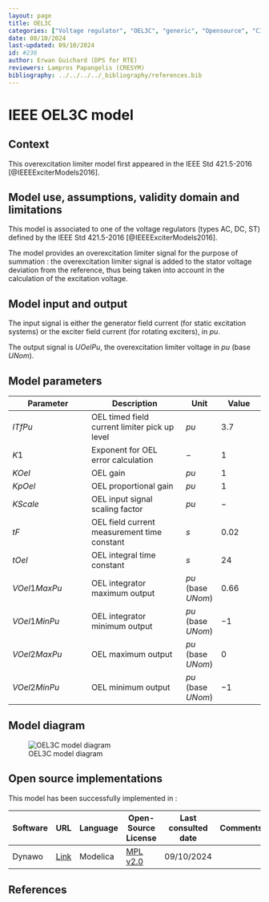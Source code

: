 ```yaml
---
layout: page
title: OEL3C
categories: ["Voltage regulator", "OEL3C", "generic", "Opensource", "CIM model", "RMS", "phasor", "MRL4", "Single phase", "IEEE", "dynawo", "#236"]
date: 08/10/2024
last-updated: 09/10/2024
id: #236
author: Erwan Guichard (DPS for RTE)
reviewers: Lampros Papangelis (CRESYM)
bibliography: ../../../../_bibliography/references.bib
---
```

# IEEE OEL3C model

## Context

This overexcitation limiter model first appeared in the IEEE Std 421.5-2016 [@IEEEExciterModels2016].

## Model use, assumptions, validity domain and limitations

This model is associated to one of the voltage regulators (types AC, DC, ST) defined by the IEEE Std 421.5-2016 [@IEEEExciterModels2016].

The model provides an overexcitation limiter signal for the purpose of summation : the overexcitation limiter signal is added to the stator voltage deviation from the reference, thus being taken into account in the calculation of the excitation voltage.

## Model input and output

The input signal is either the generator field current (for static excitation systems) or the exciter field current (for rotating exciters), in $pu$.

The output signal is $UOelPu$, the overexcitation limiter voltage in $pu$ (base $UNom$).

## Model parameters

| Parameter | Description | Unit | Value |
| --------- | ----------- | ---- | ----- |
| $ITfPu$ | OEL timed field current limiter pick up level | $pu$ | $3.7$ |
| $K1$ | Exponent for OEL error calculation | $-$ | $1$ |
| $KOel$ | OEL gain | $pu$ | $1$ |
| $KpOel$ | OEL proportional gain | $pu$ | $1$ |
| $KScale$ | OEL input signal scaling factor | $pu$ | $-$ |
| $tF$ | OEL field current measurement time constant | $s$ | $0.02$ |
| $tOel$ | OEL integral time constant | $s$ | $24$ |
| $VOel1MaxPu$ | OEL integrator maximum output | $pu$ (base $UNom$) | $0.66$ |
| $VOel1MinPu$ | OEL integrator minimum output | $pu$ (base $UNom$) | $-1$ |
| $VOel2MaxPu$ | OEL maximum output | $pu$ (base $UNom$) | $0$ |
| $VOel2MinPu$ | OEL minimum output | $pu$ (base $UNom$) | $-1$ |

## Model diagram

![OEL3C model diagram](OEL3C.drawio.svg){#fig-oel3c}

## Open source implementations

This model has been successfully implemented in :

| Software      | URL | Language | Open-Source License | Last consulted date | Comments |
| ------------- | --- | -------- | ------------------- | ------------------- | -------- |
| Dynawo | [Link](https://github.com/dynawo/dynawo) | Modelica | [MPL v2.0](https://www.mozilla.org/en-US/MPL/2.0/)  | 09/10/2024 |  |

## References

::: {#refs}
::: 
